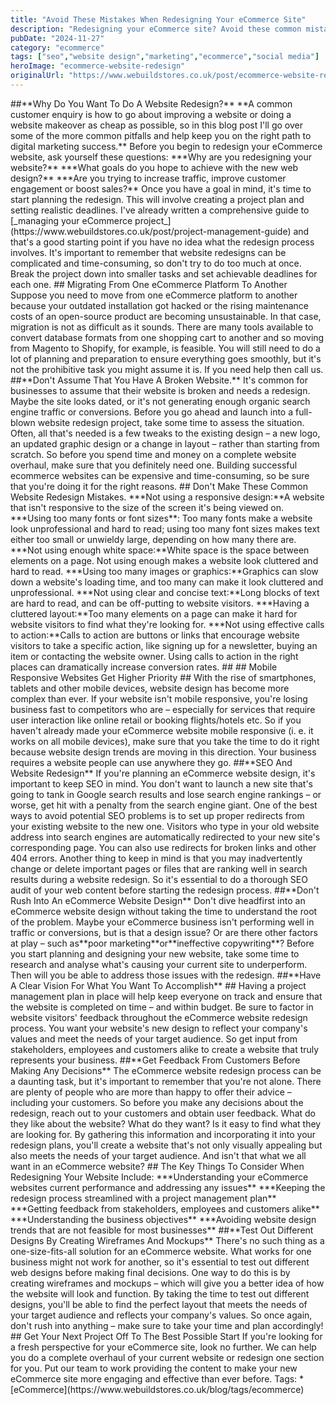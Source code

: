 ```yaml
---
title: "Avoid These Mistakes When Redesigning Your eCommerce Site"
description: "Redesigning your eCommerce site? Avoid these common mistakes that could impact user experience and sales. Learn how to revamp your site effectively."
pubDate: "2024-11-27"
category: "ecommerce"
tags: ["seo","website design","marketing","ecommerce","social media"]
heroImage: "ecommerce-website-redesign"
originalUrl: "https://www.webuildstores.co.uk/post/ecommerce-website-redesign"
---
```




<BlogHeroImage src={heroImage} alt="Avoid These Mistakes When Redesigning Your eCommerce Site" />
##**Why Do You Want To Do A Website Redesign?**
**A common customer enquiry is how to go about improving a website or doing a website makeover as cheap as possible, so in this blog post I'll go over some of the more common pitfalls and help keep you on the right path to digital marketing success.**
Before you begin to redesign your eCommerce website, ask yourself these questions:
 ***Why are you redesigning your website?**
 ***What goals do you hope to achieve with the new web design?**
 ***Are you trying to increase traffic, improve customer engagement or boost sales?**
Once you have a goal in mind, it's time to start planning the redesign. This will involve creating a project plan and setting realistic deadlines. I've already written a comprehensive guide to [_managing your eCommerce project_](https://www.webuildstores.co.uk/post/project-management-guide) and that's a good starting point if you have no idea what the redesign process involves.
It's important to remember that website redesigns can be complicated and time-consuming, so don't try to do too much at once. Break the project down into smaller tasks and set achievable deadlines for each one.
## Migrating From One eCommerce Platform To Another
Suppose you need to move from one eCommerce platform to another because your outdated installation got hacked or the rising maintenance costs of an open-source product are becoming unsustainable. In that case, migration is not as difficult as it sounds.
There are many tools available to convert database formats from one shopping cart to another and so moving from Magento to Shopify, for example, is feasible. You will still need to do a lot of planning and preparation to ensure everything goes smoothly, but it's not the prohibitive task you might assume it is. If you need help then call us.
##**Don't Assume That You Have A Broken Website.**
It's common for businesses to assume that their website is broken and needs a redesign. Maybe the site looks dated, or it's not generating enough organic search engine traffic or conversions. Before you go ahead and launch into a full-blown website redesign project, take some time to assess the situation.
Often, all that's needed is a few tweaks to the existing design – a new logo, an updated graphic design or a change in layout – rather than starting from scratch. So before you spend time and money on a complete website overhaul, make sure that you definitely need one.
Building successful ecommerce websites can be expensive and time-consuming, so be sure that you're doing it for the right reasons.
## Don't Make These Common Website Redesign Mistakes.
 ***Not using a responsive design:**A website that isn't responsive to the size of the screen it's being viewed on.
 ***Using too many fonts or font sizes**: Too many fonts make a website look unprofessional and hard to read; using too many font sizes makes text either too small or unwieldy large, depending on how many there are.
 ***Not using enough white space:**White space is the space between elements on a page. Not using enough makes a website look cluttered and hard to read.
 ***Using too many images or graphics:**Graphics can slow down a website's loading time, and too many can make it look cluttered and unprofessional.
 ***Not using clear and concise text:**Long blocks of text are hard to read, and can be off-putting to website visitors.
 ***Having a cluttered layout:**Too many elements on a page can make it hard for website visitors to find what they're looking for.
 ***Not using effective calls to action:**Calls to action are buttons or links that encourage website visitors to take a specific action, like signing up for a newsletter, buying an item or contacting the website owner. Using calls to action in the right places can dramatically increase conversion rates.
##
## Mobile Responsive Websites Get Higher Priority
##
With the rise of smartphones, tablets and other mobile devices, website design has become more complex than ever. If your website isn't mobile responsive, you're losing business fast to competitors who are – especially for services that require user interaction like online retail or booking flights/hotels etc.
So if you haven't already made your eCommerce website mobile responsive (i. e. it works on all mobile devices), make sure that you take the time to do it right because website design trends are moving in this direction. Your business requires a website people can use anywhere they go.
##**SEO And Website Redesign**
If you're planning an eCommerce website design, it's important to keep SEO in mind. You don't want to launch a new site that's going to tank in Google search results and lose search engine rankings – or worse, get hit with a penalty from the search engine giant.
One of the best ways to avoid potential SEO problems is to set up proper redirects from your existing website to the new one.
Visitors who type in your old website address into search engines are automatically redirected to your new site's corresponding page. You can also use redirects for broken links and other 404 errors.
Another thing to keep in mind is that you may inadvertently change or delete important pages or files that are ranking well in search results during a website redesign. So it's essential to do a thorough SEO audit of your web content before starting the redesign process.
##**Don't Rush Into An eCommerce Website Design**
Don't dive headfirst into an eCommerce website design without taking the time to understand the root of the problem.
Maybe your eCommerce business isn't performing well in traffic or conversions, but is that a design issue? Or are there other factors at play – such as**poor marketing**or**ineffective copywriting**?
Before you start planning and designing your new website, take some time to research and analyse what's causing your current site to underperform. Then will you be able to address those issues with the redesign.
##**Have A Clear Vision For What You Want To Accomplish**
##
Having a project management plan in place will help keep everyone on track and ensure that the website is completed on time – and within budget.
Be sure to factor in website visitors' feedback throughout the eCommerce website redesign process. You want your website's new design to reflect your company's values and meet the needs of your target audience.
So get input from stakeholders, employees and customers alike to create a website that truly represents your business.
##**Get Feedback From Customers Before Making Any Decisions**
The eCommerce website redesign process can be a daunting task, but it's important to remember that you're not alone. There are plenty of people who are more than happy to offer their advice – including your customers.
So before you make any decisions about the redesign, reach out to your customers and obtain user feedback. What do they like about the website? What do they want? Is it easy to find what they are looking for.
By gathering this information and incorporating it into your redesign plans, you'll create a website that's not only visually appealing but also meets the needs of your target audience. And isn't that what we all want in an eCommerce website?
## The Key Things To Consider When Redesigning Your Website Include:
 ***Understanding your eCommerce websites current performance and addressing any issues**
 ***Keeping the redesign process streamlined with a project management plan**
 ***Getting feedback from stakeholders, employees and customers alike**
 ***Understanding the business objectives**
 ***Avoiding website design trends that are not feasible for most businesses**
##**Test Out Different Designs By Creating Wireframes And Mockups**
There's no such thing as a one-size-fits-all solution for an eCommerce website. What works for one business might not work for another, so it's essential to test out different web designs before making final decisions.
One way to do this is by creating wireframes and mockups – which will give you a better idea of how the website will look and function.
By taking the time to test out different designs, you'll be able to find the perfect layout that meets the needs of your target audience and reflects your company's values. So once again, don't rush into anything – make sure to take your time and plan accordingly!
## Get Your Next Project Off To The Best Possible Start
If you're looking for a fresh perspective for your eCommerce site, look no further. We can help you do a complete overhaul of your current website or redesign one section for you.
Put our team to work providing the content to make your new eCommerce site more engaging and effective than ever before.
Tags:
 * [eCommerce](https://www.webuildstores.co.uk/blog/tags/ecommerce)
